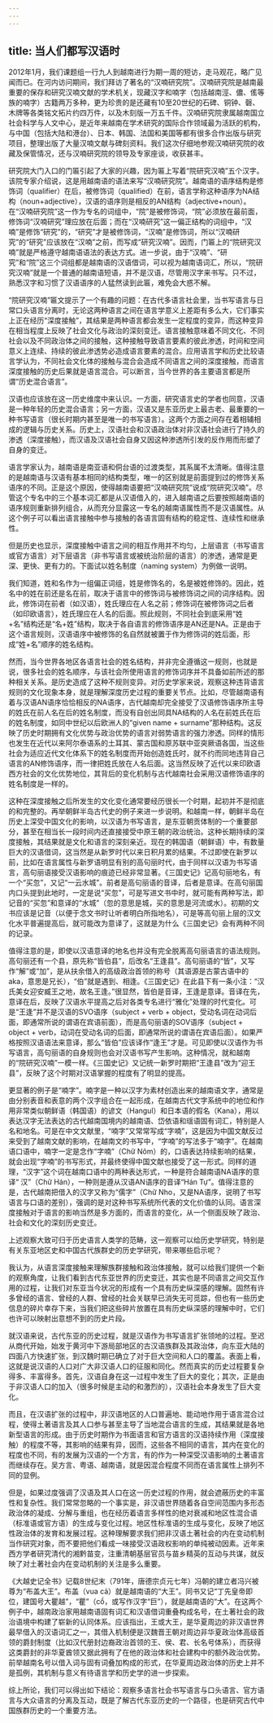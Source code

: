 ```yaml
---
---
---
```

title: 当人们都写汉语时
---




2012年1月，我们课题组一行九人到越南进行为期一周的短访，走马观花，略广见闻而已。在河内访问期间，我们拜访了著名的“汉喃研究院”。汉喃研究院是越南最重要的保存和研究汉喃文献的学术机关，现藏汉字和喃字（包括越南涇、儂、傜等族的喃字）古籍两万多种，更为珍贵的是还藏有10至20世纪的石碑、铜钟、磬、木牌等各类铭文拓片约四万件，以及木刻版一万五千件。汉喃研究院隶属越南国立社会科学与人文中心，是近年来越南在学术研究的国际合作领域最为活跃的机构，与中国（包括大陆和港台）、日本、韩国、法国和美国等都有很多合作出版与研究项目，整理出版了大量汉喃文献与碑刻资料。我们这次仔细地参观汉喃研究院的收藏及保管情况，还与汉喃研究院的领导及专家座谈，收获甚丰。

研究院大门入口的门匾引起了大家的兴趣，因为匾上写着“院研究汉喃”五个汉字。该院专家介绍说，这是用越南语的语法来写“汉喃研究院”。越南语的语序结构是修饰词（qualifier）在后，被修饰词（qualified）在前，语言学称这种语序为NA结构（noun+adjective），汉语的语序则是相反的AN结构（adjective+noun）。在“汉喃研究院”这一作为专名的词组中，“院”是被修饰词，“院”必须放在最前面，修饰词“汉喃研究”理应放在后面；而在“汉喃研究”这一偏正结构的词组中，“汉喃”是修饰“研究”的，“研究”才是被修饰词，“汉喃”是修饰词，所以“汉喃研究”的“研究”应该放在“汉喃”之前，而写成“研究汉喃”。因而，门匾上的“院研究汉喃”就是严格遵守越南语语法的表达方式。进一步说，由于“汉喃”、“研究”和“院”这三个词组都是越南语的汉语借词，可以视为越南语词汇，所以，“院研究汉喃”就是一个普通的越南语短语，并不是汉语，尽管用汉字来书写。只不过，熟悉汉字和习惯了汉语语序的人猛然读到此匾，难免会大惑不解。

“院研究汉喃”匾文提示了一个有趣的问题：在古代多语言社会里，当书写语言与日常口头语言分离时，无论这两种语言之间在语言学意义上差距有多么大，它们事实上正在经历“深度接触”，其结果是两种语言都会发生一定程度的变异，而这种变异在相当程度上反映了社会文化与政治的深刻变迁。语言接触意味着不同文化、不同社会以及不同政治体之间的接触，这种接触导致语言要素的彼此渗透，时间和空间意义上连续、持续的彼此渗透势必造成语言要素的混合。应用语言学和历史比较语言学认为，不同社会文化体的接触与混合会造成不同语言之间的深度接触，而语言深度接触的历史后果就是语言混合。可以断言，当今世界的各主要语言都是所谓“历史混合语言”。

汉语也应该放在这一历史维度中来认识。一方面，研究语言史的学者也同意，汉语是一种年轻的历史混合语言；另一方面，汉语又是东亚历史上最古老、最重要的一种书写语言（很长时期内甚至是唯一的书写语言）。这两个方面之间存在着相辅相成的逻辑与历史关系。历史上，汉语社会和汉语政治体对非汉语社会进行了持久的渗透（深度接触），而汉语及汉语社会自身又因这种渗透所引发的反作用而形塑了自身的变迁。

语言学家认为，越南语是南亚语和侗台语的过渡类型，其系属不太清晰。值得注意的是越南语与汉语有基本相同的结构类型，唯一的区别就是前面提到过的修饰关系语序的不同。正是这个原因，使得越南语要把“汉喃研究院”说成“院研究汉喃”。尽管这个专名中的三个基本词汇都是从汉语借入的，进入越南语之后要按照越南语的语序规则重新排列组合，从而充分显露这一专名的越南语属性而不是汉语属性。从这个例子可以看出语言接触中参与接触的各语言固有结构的稳定性、连续性和继承性。

但是历史也显示，深度接触中语言之间的相互作用并不均匀，上层语言（书写语言或官方语言）对下层语言（非书写语言或被统治阶层的语言）的渗透，通常是更深、更快、更有力的。下面试以姓名制度（naming system）为例做一说明。

我们知道，姓和名作为一组偏正词组，姓是修饰名的，名是被姓修饰的。因此，姓名中的姓在前还是名在前，取决于语言中的修饰词与被修饰词之间的词序结构。因此，修饰词在前者（如汉语），姓氏理应在人名之前；修饰词在被修饰词之后者（如印欧语言），姓氏理应在人名的后面。照此规则，不同社会到底采用“姓+名”结构还是“名+姓”结构，取决于各自语言的修饰语序是AN还是NA。正是由于这个语言规则，汉语语序中被修饰的名自然就被置于作为修饰词的姓后面，形成“姓+名”顺序的姓名结构。

然而，当今世界各地区各语言社会的姓名结构，并非完全遵循这一规则，也就是说，很多社会的姓名顺序，与该社会所使用语言的修饰词序并不具备如前所述的那种相关关系。是历史造成了这种不规则变异。对历史学家来说，观察这种违背语言规则的文化现象本身，就是理解深度历史过程的重要关节点。比如，尽管越南语有着与汉语AN语序恰恰相反的NA语序，古代越南却完全接受了汉语修饰语序所主导的姓氏在前人名在后的姓名制度，而没有自创出同具NA结构的人名在前姓氏在后的姓名制度，如同中世纪以后欧洲人的“given name + surname”那种结构。这反映了历史时期拥有文化优势与政治优势的语言对弱势语言的强力渗透。同样的情形也发生在近代以来阿尔泰语系的土耳其、蒙古国和原苏联中亚突厥语各国，当这些社会为适应近代文化体系下的姓名制度而开始创造姓氏时，就不约而同地违背自己语言的AN修饰语序，而一律把姓氏放在人名后面。这当然反映了近代以来印欧语西方社会的文化优势地位，其背后的变化机制与古代越南社会采用汉语修饰语序的姓名制度是一样的。





这种在深度接触之后所发生的文化变化通常要经历很长一个时期，起初并不是彻底的和完整的。再举朝鲜半岛古代史的例子来进一步说明。和越南一样，朝鲜半岛在历史上深受中国文化的影响，以汉语为书写语言，是东亚朝贡体制的一个重要部分，甚至在相当长一段时间内还直接接受中原王朝的政治统治。这种长期持续的深度接触，其结果就是文化和语言的深刻亲近。现在的韩国语（朝鲜语）中，有数量巨大的汉语借词，这当然是从新罗时代以来日积月累的结果。不过即使在新罗以前，比如在语言属性与新罗语明显有别的高句丽时代，由于同样以汉语为书写语言，高句丽语接受汉语影响的痕迹已经非常显著。《三国史记》记高句丽地名，有一个“买忽”，又记“一云水城”。前者是高句丽语的音译，后者是意译。在高句丽国内口头提到此地时，一定是说“买忽”，可是写进文书中时，就可能有两种写法，即记音的“买忽”和意译的“水城”（忽的意思是城，买的意思是河流或水）。初期的文书应该是记音（以便于念文书时让听者明白所指地名），可是等高句丽上层的汉文化水平普遍提高后，就可能改为意译了，这就是为什么《三国史记》会有两种不同的记录。


值得注意的是，即使以汉语意译的地名也并没有完全脱离高句丽语言的语法规则。高句丽还有一个县，原先称“皆伯县”，后改名“王逢县”。高句丽语的“皆”，又写作“解”或“加”，是从扶余借入的高级政治首领的称号（其语源是古蒙古语中的aka，意思是兄长），“伯”就是遇到、相逢。《三国史记》在此县下有一条小注：“汉氏美女迎安臧王之地，故名王逢。”很显然，皆伯是音译，王逢是意译。音译在先，意译在后，反映了汉语水平提高之后对各类专名进行“雅化”处理的时代变化。可是“王逢”并不是汉语的SVO语序（subject + verb + object，受动名词在动词后面，即通常所说的谓语在宾语前面），而是高句丽语的SOV语序（subject + object + verb，动词在受动名词的后面，即通常所说的谓语在宾语后面）。如果严格按照汉语语法来意译，那么“皆伯”应该译作“逢王”才是。可见即使以汉语作为书写语言，高句丽语的自身规则也会对汉语书写产生影响。这种情况，就和越南的“院研究汉喃”一模一样。《三国史记》又记统一新罗时期把“王逢县”改为“迎王县”，反映了这个时期对汉语掌握的程度有了明显的提高。

更显著的例子是“喃字”。喃字是一种以汉字为素材创造出来的越南语文字，通常是由分别表音和表意的两个汉字组合在一起形成，在越南古代文字系统中的地位和作用非常类似朝鲜语（韩国语）的谚文（Hangul）和日本语的假名（Kana），用以表达汉字无法表达的古代越南国境内的越南语、岱依语和瑶语固有词汇，特别是人名和地名。可是在中文文献里，“喃字”又常常写成“字喃”，这是因为中国文献反过来受到了越南文献的影响，在越南文的书写中，“字喃”的写法多于“喃字”。在越南语口语中，喃字一定是念作“字喃”（Chữ Nôm）的，口语表达持续影响的结果，就会出现“字喃”的书写形式，并最终使得中国文献也接受了这一形式。同样的道理，“汉字”这个词在越南口语中的两种表达形式，一种是符合越南语NA语序的意译“ 汉”（Chữ Hán），一种则是遵从汉语AN语序的音译“Hán Tự”。值得注意的是，古代越南把借入的汉字又称为“儒字”（Chữ Nho，又是NA语序，说明了书写语言与口语的差别），强调的是对这种书写系统所代表的文化价值的认同。语言深度接触对于语言的影响当然是多方面的，而语言的变化，从一个侧面反映了政治、社会和文化的深刻历史变迁。

上述观察大致可归于历史语言人类学的范畴，这一观察可以给历史学研究，特别是有关东亚地区史和中国古代族群史的历史学研究，带来哪些启示呢？

我认为，从语言深度接触来理解族群接触和政治体接触，就可以给我们提供一个新的观察角度，让我们看到古代东亚世界的历史变迁，其实也是不同语言之间交互作用的过程，让我们对东亚当今状况的形成有一个具有历史纵深感的理解。固然有许多曾经的语言、曾经的人群、曾经的社会关联早已消失无可觅踪，但也有一些历史信息的碎片幸存下来，当我们把这些碎片放置在具有历史纵深感的理解中时，它们也许可以映射出意想不到的历史片段。

就汉语来说，古代东亚的历史过程，就是汉语作为书写语言扩张领地的过程。至迟从商代开始，始发于黄河中下游局部地区的古汉语族群及其政治体，向东亚大陆的四面八方快速扩张，到汉魏时期已确立了对于巨大空间和人口的覆盖。表面上看，这就是说汉语的人口对广大非汉语人口的征服和同化。然而真实的历史过程要复杂得多、丰富得多。首先，汉语自身在这一过程中发生了巨大的变化；其次，正是由于非汉语人口的加入（很多时候是主动的和激烈的），汉语社会本身发生了巨大变化。

而且，在汉语扩张的过程中，非汉语地区的人口普遍地、能动地作用于语言混合过程，使得土著语言及其人口参与甚至主导了当地混合语言的生成，其结果就是各地新型语言的形成。由于历史时期作为书面语言和官方语言的汉语持续作用（深度接触）的程度不等，其影响的结果有异，因而，这些各不相同的语言，其内在变化的程度也不同，有的发展为汉语的一个方言，有的作为一种深受汉语影响的土著语言而继续存在。吴方言、粤语、越南语，就是因混合程度不同而在语言属性上排列不同的显例。

但是，如果过度强调了汉语及其人口在这一历史过程的作用，就会遮蔽历史的丰富性和复杂性。我们常常忽略的一个事实是，非汉语世界随着各自空间范围内多形态政治体的凝成、分解与重组，也在经历着语言多样性的绝对衰减和地区性混合语（标准语或官方语）的生成与变化过程。地区性标准语的生成与变化，反映了地区性政治体的发育和发展过程。这种理解要求我们把非汉语土著社会的内在变动机制当作研究对象，而不要把他们看成一味接受汉语政权影响的单纯被动因素。近年来西方学者研究清代的湘黔苗变，注重清朝基层官员与苗乡精英的互动与共谋，就反映了对土著社会内在变动机制的关注是多么重要。





《大越史记全书》记载8世纪末（791年，唐德宗贞元七年）冯朝的建立者冯兴被尊为“布盖大王”。布盖（vua cả）就是越南语的“大王”。同书又记“丁先皇帝即位，建国号大瞿越”，“瞿”（cồ，或写作汉字“巨”），就是越南语的“大”。在这两个例子中，越南政治家用越南语固有词汇和汉语借词重叠构成名号，在土著社会的政治语境中构建了崭新的认同体系。应该指出，王或大王，是华夏周边的非汉语世界最早借入的汉语词汇之一，其借入机制便是汉魏晋王朝对周边非华夏政治体高级首领的爵封制度（比如汉代册封边裔政治首领的王、侯、君、长名号体系），而获得这类爵封的非华夏酋领又据此拥有了在他的政治体和社会建构中的额外政治优势。前举越南名号以借入词与固有词叠加构成的形式，在华夏周边政治体的历史上并不是孤例，其机制与意义有待语言学和历史学的进一步探索。


综上所论，我们可以得出如下结论：观察多语言社会书写语言与口头语言、官方语言与大众语言的分离及互动，既是了解古代东亚历史的一个路径，也是研究古代中国族群历史的一个重要方法。